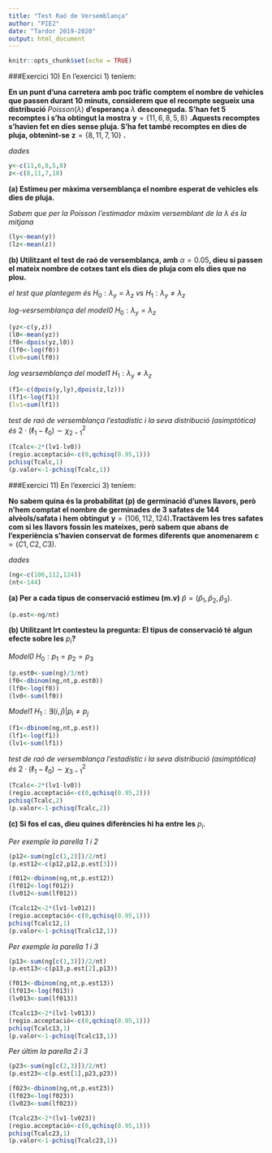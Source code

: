 ```yaml
---
title: "Test Raó de Versemblança"
author: "PIE2"
date: "Tardor 2019-2020"
output: html_document
---
```


```r
knitr::opts_chunk$set(echo = TRUE)
```

###Exercici 10) En l'exercici 1) teníem:

**En un punt d'una carretera amb poc tràfic comptem el nombre de vehicles que passen durant 10 minuts,  considerem que el recompte segueix una distribució** $Poisson\left(\lambda\right)$ **d'esperança** $\lambda$ **desconeguda. S'han fet 5 recomptes i s'ha obtingut la mostra** $\boldsymbol{y}=\left\{ 11,6,8,5,8\right\}$ **.Aquests recomptes s'havien fet en dies sense pluja. S'ha fet també recomptes en dies de pluja,  obtenint-se** $\boldsymbol{z}=\left\{ 8,11,7,10\right\}$ **.**

*dades*

```r
y<-c(11,6,8,5,8)
z<-c(8,11,7,10)
```

**(a) Estimeu per màxima versemblança el nombre esperat de vehicles els dies de pluja.**

*Sabem que per la Poisson l'estimador màxim versemblant de la $\lambda$ és la mitjana*

```r
(ly<-mean(y))
(lz<-mean(z))
```

**(b) Utilitzant el test de raó de versemblança,  amb** $\alpha=0.05$**,  dieu si passen el mateix nombre de cotxes tant els dies de pluja com els dies que no plou.**

*el test que plantegem és* $H_{0}:\lambda_{y}=\lambda_{z}$ *vs* $H_1:\lambda_y\neq\lambda_z$

*log-vesrsemblança del model0* $H_0:\lambda_y=\lambda_z$

```r
(yz<-c(y,z))
(l0<-mean(yz))
(f0<-dpois(yz,l0))
(lf0<-log(f0))
(lv0=sum(lf0))
```

*log vesrsemblança del model1* $H_1:\lambda_y\neq\lambda_z$

```r
(f1<-c(dpois(y,ly),dpois(z,lz)))
(lf1<-log(f1))
(lv1=sum(lf1))
```

*test de raó de versemblança l'estadístic i la seva distribució (asimptòtica) és* $2\cdot\left(\ell_{1}-\ell_{0}\right)\sim\chi_{2-1}^{2}$

```r
(Tcalc<-2*(lv1-lv0))
(regio.acceptació<-c(0,qchisq(0.95,1)))
pchisq(Tcalc,1)
(p.valor<-1-pchisq(Tcalc,1))
```

###Exercici 11) En l'exercici 3) teníem:

**No sabem quina és la probabilitat (p) de germinació d'unes llavors,  però n'hem comptat el nombre de germinades de 3 safates de 144 alvèols/safata i hem obtingut** $\boldsymbol{y}=\left(106,112,124\right)$**.Tractàvem les tres safates com si les llavors fossin les mateixes,  però sabem que abans de l'experiència s'havien conservat de formes diferents que anomenarem** $\boldsymbol{c}=\left(C1,C2,C3\right).$

*dades*

```r
(ng<-c(106,112,124))
(nt<-144)
```


**(a) Per a cada tipus de conservació estimeu (m.v)** $\hat{p}=\left(\hat{p}_{1},\hat{p}_{2},\hat{p}_{3}\right).$

```r
(p.est<-ng/nt)
```

**(b) Utilitzant lrt contesteu la pregunta: El tipus de conservació té algun efecte sobre les** $p_{i}$**?**

*Model0* $H_{0}:p_{1}=p_{2}=p_{3}$

```r
(p.est0<-sum(ng)/3/nt)
(f0<-dbinom(ng,nt,p.est0))
(lf0<-log(f0))
(lv0<-sum(lf0))
```

*Model1* $H_{1}:\exists\left(i,j\right)|p_{i}\neq p_{j}$

```r
(f1<-dbinom(ng,nt,p.est))
(lf1<-log(f1))
(lv1<-sum(lf1))
```

*test de raó de versemblança l'estadístic i la seva distribució (asimptòtica) és* $2\cdot\left(\ell_{1}-\ell_{0}\right)\sim\chi_{3-1}^{2}$

```r
(Tcalc<-2*(lv1-lv0))
(regio.acceptació<-c(0,qchisq(0.95,2)))
pchisq(Tcalc,2)
(p.valor<-1-pchisq(Tcalc,2))
```

**(c) Si fos el cas,  dieu quines diferències hi ha entre les** $p_{i}.$

*Per exemple la parella 1 i 2*

```r
(p12<-sum(ng[c(1,2)])/2/nt)
(p.est12<-c(p12,p12,p.est[3]))

(f012<-dbinom(ng,nt,p.est12))
(lf012<-log(f012))
(lv012<-sum(lf012))

(Tcalc12<-2*(lv1-lv012))
(regio.acceptació<-c(0,qchisq(0.95,1)))
pchisq(Tcalc12,1)
(p.valor<-1-pchisq(Tcalc12,1))
```

*Per exemple la parella 1 i 3*

```r
(p13<-sum(ng[c(1,3)])/2/nt)
(p.est13<-c(p13,p.est[2],p13))

(f013<-dbinom(ng,nt,p.est13))
(lf013<-log(f013))
(lv013<-sum(lf013))

(Tcalc13<-2*(lv1-lv013))
(regio.acceptació<-c(0,qchisq(0.95,1)))
pchisq(Tcalc13,1)
(p.valor<-1-pchisq(Tcalc13,1))
```

*Per últim la parella 2 i 3*

```r
(p23<-sum(ng[c(2,3)])/2/nt)
(p.est23<-c(p.est[1],p23,p23))

(f023<-dbinom(ng,nt,p.est23))
(lf023<-log(f023))
(lv023<-sum(lf023))

(Tcalc23<-2*(lv1-lv023))
(regio.acceptació<-c(0,qchisq(0.95,1)))
pchisq(Tcalc23,1)
(p.valor<-1-pchisq(Tcalc23,1))
```

